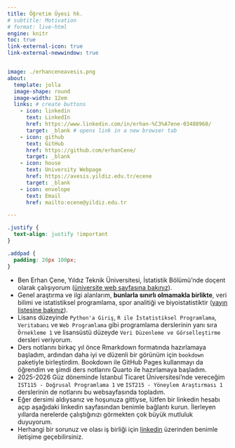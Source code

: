 ```yaml
---
title: Öğretim Üyesi hk.
# subtitle: Motivation 
# format: live-html
engine: knitr
toc: true
link-external-icon: true
link-external-newwindow: true


image: ./erhanceneavesis.png
about: 
  template: jolla 
  image-shape: round
  image-width: 12em
  links: # create buttons
    - icon: linkedin
      text: LinkedIn
      href: https://www.linkedin.com/in/erhan-%C3%A7ene-03488960/
      target: _blank # opens link in a new browser tab
    - icon: github
      text: GitHub
      href: https://github.com/erhanCene/
      target: _blank 
    - icon: house
      text: University Webpage
      href: https://avesis.yildiz.edu.tr/ecene
      target: _blank 
    - icon: envelope
      text: Email
      href: mailto:ecene@yildiz.edu.tr

---
```


```css
.justify {
  text-align: justify !important
}

.addpad {
  padding: 20px 100px;
}

```

::: {.justify .addpad}

* Ben Erhan Çene, Yıldız Teknik Üniversitesi, İstatistik Bölümü'nde doçent olarak çalışıyorum ([üniversite web sayfasına bakınız](https://avesis.yildiz.edu.tr/ecene "kişisel web sayfası")).
* Genel araştırma ve ilgi alanlarım, **bunlarla sınırlı olmamakla birlikte**, veri bilimi ve istatistiksel programlama, spor analitiği ve biyoistatistiktir ([yayın listesine bakınız](https://avesis.yildiz.edu.tr/ecene/yayinlar "yayın listesi")).
* Lisans düzeyinde `Python'a Giriş`, `R ile İstatistiksel Programlama`, `Veritabanı` ve `Web Programlama` gibi programlama derslerinin yanı sıra `Örnekleme 1` ve lisansüstü düzeyde `Veri Düzenleme ve Görselleştirme` dersleri veriyorum.
* Ders notlarını birkaç yıl önce Rmarkdown formatında hazırlamaya başladım, ardından daha iyi ve düzenli bir görünüm için `bookdown` paketiyle birleştirdim. Bookdown ile GitHub Pages kullanmayı da öğrendim ve şimdi ders notlarını Quarto ile hazırlamaya başladım.
* 2025-2026 Güz döneminde İstanbul Ticaret Üniversitesi'nde vereceğim `IST115 - Doğrusal Programlama 1` ve `IST215 - Yöneylem Araştırması 1` derslerinin de notlarını bu websayfasında topladım.
* Eğer dersimi aldıysanız ve hoşunuza gittiyse, lütfen bir linkedin hesabı açıp aşağıdaki linkedin sayfasından benimle bağlantı kurun. İlerleyen yıllarda nerelerde çalıştığınızı görmekten çok büyük mutluluk duyuyorum.
* Herhangi bir sorunuz ve olası iş birliği için [linkedin](https://www.linkedin.com/in/erhan-%C3%A7ene-03488960/) üzerinden benimle iletişime geçebilirsiniz.

:::
